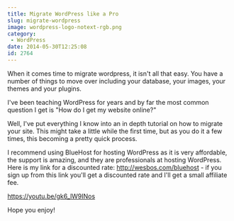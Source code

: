 ```yaml
---
title: Migrate WordPress like a Pro
slug: migrate-wordpress
image: wordpress-logo-notext-rgb.png
category:
 - WordPress
date: 2014-05-30T12:25:08
id: 2764
---
```


When it comes time to migrate wordpress, it isn't all that easy. You have a number of things to move over including your database, your images, your themes and your plugins.

I've been teaching WordPress for years and by far the most common question I get is "How do I get my website online?"

Well, I've put everything I know into an in depth tutorial on how to migrate your site. This might take a little while the first time, but as you do it a few times, this becoming a pretty quick process.

I recommend using BlueHost for hosting WordPress as it is very affordable, the support is amazing, and they are professionals at hosting WordPress. Here is my link for a discounted rate: <a href="http://wesbos.com/bluehost">http://wesbos.com/bluehost</a> - if you sign up from this link you'll get a discounted rate and I'll get a small affiliate fee.

https://youtu.be/gk6_lW9INos

Hope you enjoy!
